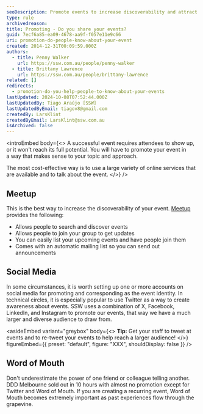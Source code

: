 ```yaml
---
seoDescription: Promote events to increase discoverability and attract attendees through Meetup, Word of Mouth, and Social Media platforms.
type: rule
archivedreason:
title: Promoting - Do you share your events?
guid: 7ecf6a85-ea09-4678-aa9f-f057e11e9c66
uri: promotion-do-people-know-about-your-event
created: 2014-12-31T00:09:59.000Z
authors:
  - title: Penny Walker
    url: https://ssw.com.au/people/penny-walker
  - title: Brittany Lawrence
    url: https://ssw.com.au/people/brittany-lawrence
related: []
redirects:
  - promotion-do-you-help-people-to-know-about-your-events
lastUpdated: 2024-10-08T07:52:44.000Z
lastUpdatedBy: Tiago Araújo [SSW]
lastUpdatedByEmail: tiagov8@gmail.com
createdBy: LarsKlint
createdByEmail: LarsKlint@ssw.com.au
isArchived: false
---
```



<introEmbed
  body={<>
A successful event requires attendees to show up, or it won't reach its full potential. You will have to promote your event in a way that makes sense to your topic and approach.

The most cost-effective way is to use a large variety of online services that are available and to talk about the event.
  </>}
/>
## Meetup

This is the best way to increase the discoverability of your event. [Meetup](https://www.meetup.com) provides the following:

* Allows people to search and discover events
* Allows people to join your group to get updates
* You can easily list your upcoming events and have people join them
* Comes with an automatic mailing list so you can send out announcements

## Social Media

In some circumstances, it is worth setting up one or more accounts on social media for promoting and corresponding as the event identity. In technical circles, it is especially popular to use Twitter as a way to create awareness about events. SSW uses a combination of X, Facebook, LinkedIn, and Instagram to promote our events, that way we have a much larger and diverse audience to draw from.


<asideEmbed
  variant="greybox"
  body={<>
    **Tip:** Get your staff to tweet at events and to re-tweet your events to help reach a larger audience!
  </>}
  figureEmbed={{
    preset: "default",
    figure: "XXX",
    shouldDisplay: false
  }}
/>


## Word of Mouth

Don't underestimate the power of one friend or colleague telling another. DDD Melbourne sold out in 10 hours with almost no promotion except for Twitter and Word of Mouth. If you are creating a recurring event, Word of Mouth becomes extremely important as past experiences flow through the grapevine.
